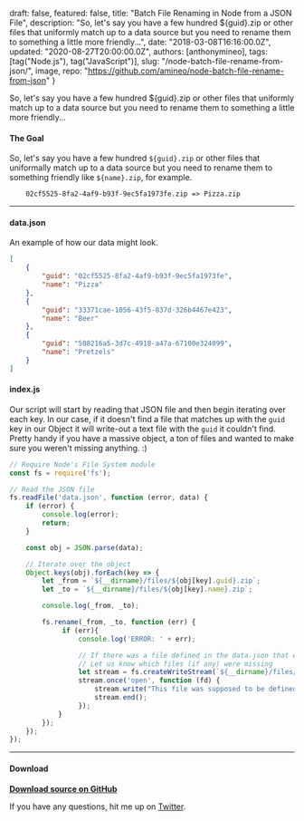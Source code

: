 
  draft: false,
  featured: false,
  title: "Batch File Renaming in Node from a JSON File",
  description: "So, let's say you have a few hundred ${guid}.zip or other files that uniformly match up to a data source but you need to rename them to something a little more friendly...",
  date: "2018-03-08T16:16:00.0Z",
  updated: "2020-08-27T20:00:00.0Z",
  authors: [anthonymineo],
  tags: [tag("Node.js"), tag("JavaScript")],
  slug: "/node-batch-file-rename-from-json/",
  image,
  repo: "https://github.com/amineo/node-batch-file-rename-from-json"
}



<!--excerpt-->

So, let's say you have a few hundred ${guid}.zip or other files that uniformly match up to a data source but you need to rename them to something a little more friendly...

<!--/excerpt-->




#### The Goal

So, let's say you have a few hundred `${guid}.zip` or other files that uniformally match up to a data source but you need to rename them to something friendly like `${name}.zip`, for example.

```
    02cf5525-8fa2-4af9-b93f-9ec5fa1973fe.zip => Pizza.zip
```

---

#### data.json
An example of how our data might look.
```json
[
	{
		"guid": "02cf5525-8fa2-4af9-b93f-9ec5fa1973fe",
		"name": "Pizza"
	},
	{
		"guid": "33371cae-1056-43f5-837d-326b4467e423",
		"name": "Beer"
	},
	{
		"guid": "508216a5-3d7c-4918-a47a-67100e324099",
		"name": "Pretzels"
	}
]
```

#### index.js
Our script will start by reading that JSON file and then begin iterating over each key. In our case, if it doesn't find a file that matches up with the `guid` key in our Object it will write-out a text file with the `guid` it couldn't find. Pretty handy if you have a massive object, a ton of files and wanted to make sure you weren't missing anything. :)


```js
// Require Node's File System module
const fs = require('fs');

// Read the JSON file
fs.readFile('data.json', function (error, data) {
    if (error) {
        console.log(error);
        return;
    }

    const obj = JSON.parse(data);

    // Iterate over the object
    Object.keys(obj).forEach(key => {
        let _from = `${__dirname}/files/${obj[key].guid}.zip`;
        let _to = `${__dirname}/files/${obj[key].name}.zip`;

        console.log(_from, _to); 

        fs.rename(_from, _to, function (err) {
             if (err){
                 console.log('ERROR: ' + err);

                 // If there was a file defined in the data.json that was supposed to be renamed but did not exist
                 // Let us know which files (if any) were missing
                 let stream = fs.createWriteStream(`${__dirname}/files/${obj[key].guid}.txt`);
                 stream.once('open', function (fd) {
                     stream.write("This file was supposed to be defined in the object\n");
                     stream.end();
                 });
            }
        });
    });
});
```

---

#### Download

[**Download source on GitHub**](https://github.com/amineo/node-batch-file-rename-from-json)

If you have any questions, hit me up on [Twitter](https://twitter.com/Mineo27).
